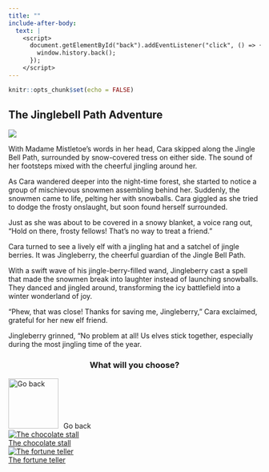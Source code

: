 ```yaml
---
title: ""
include-after-body:
  text: |
    <script>
      document.getElementById("back").addEventListener("click", () => {
        window.history.back();
      });
    </script>
---
```


```r
knitr::opts_chunk$set(echo = FALSE)
```

:::::: {.scenario .column-screen}

:::: {.column-body .scenario-text}

## The Jinglebell Path Adventure

::::

::: {.column-body .scenario-image}

![](images/attacked-by-snowmen.png)

:::

:::: {.column-body .scenario-text}

With Madame Mistletoe's words in her head, Cara skipped along the Jingle Bell Path, surrounded by snow-covered tress on either side. The sound of her footsteps mixed with the cheerful jingling around her. 

As Cara wandered deeper into the night-time forest, she started to notice a group of mischievous snowmen assembling behind her. Suddenly, the snowmen came to life, pelting her with snowballs. Cara giggled as she tried to dodge the frosty onslaught, but soon found herself surrounded.

Just as she was about to be covered in a snowy blanket, a voice rang out, "Hold on there, frosty fellows! That's no way to treat a friend."

Cara turned to see a lively elf with a jingling hat and a satchel of jingle berries. It was Jingleberry, the cheerful guardian of the Jingle Bell Path.

With a swift wave of his jingle-berry-filled wand, Jingleberry cast a spell that made the snowmen break into laughter instead of launching snowballs. They danced and jingled around, transforming the icy battlefield into a winter wonderland of joy.

"Phew, that was close! Thanks for saving me, Jingleberry," Cara exclaimed, grateful for her new elf friend.

Jingleberry grinned, "No problem at all! Us elves stick together, especially during the most jingling time of the year. 

::::

:::: {.column-body .scenario-image}
::: {style="text-align: center;"}
### What will you choose?
:::

  ```{=html}
<div class="container">

  <div id="back">
  <img src="images/back.png" alt="Go back" style="width: 100px; height: 100px; margin-right: 10px;">Go back
  </div>
  
  <div class="options">
  <div class="option">
  <a href="index.html"><img src="images/chocolate-stall.png" alt="The chocolate stall"><div>The chocolate stall</div></a>
  </div>
  
  <div class="option">
  <a href="index.html"><img src="images/fortune-teller.png" alt="The fortune teller"><div>The fortune teller</div></a>
  </div>

  </div>
  ```

::::




::::::
